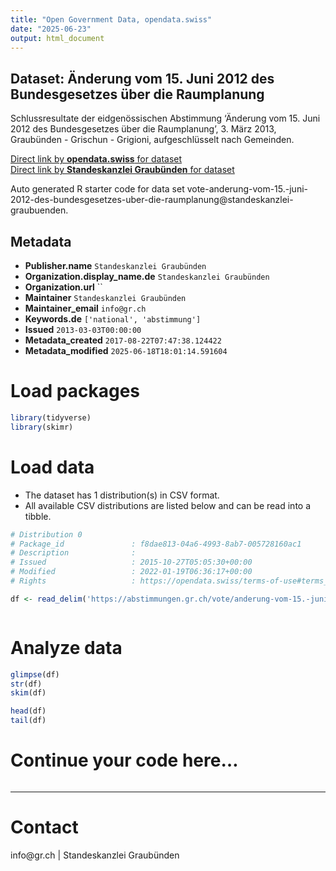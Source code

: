 ```yaml
---
title: "Open Government Data, opendata.swiss"
date: "2025-06-23"
output: html_document
---
```


## Dataset: Änderung vom 15. Juni 2012 des Bundesgesetzes über die Raumplanung

Schlussresultate der eidgenössischen Abstimmung 'Änderung vom 15. Juni 2012 des Bundesgesetzes über die Raumplanung', 3. März 2013, Graubünden - Grischun - Grigioni, aufgeschlüsselt nach Gemeinden.

[Direct link by **opendata.swiss** for dataset](https://opendata.swiss/de/dataset/anderung-vom-15-juni-2012-des-bundesgesetzes-uber-die-raumplanung)<br>
[Direct link by **Standeskanzlei Graubünden** for dataset](https://abstimmungen.gr.ch/vote/anderung-vom-15.-juni-2012-des-bundesgesetzes-uber-die-raumplanung/data)

Auto generated R starter code for data set vote-anderung-vom-15.-juni-2012-des-bundesgesetzes-uber-die-raumplanung@standeskanzlei-graubuenden.

## Metadata

- **Publisher.name** `Standeskanzlei Graubünden`
- **Organization.display_name.de** `Standeskanzlei Graubünden`
- **Organization.url** ``
- **Maintainer** `Standeskanzlei Graubünden`
- **Maintainer_email** `info@gr.ch`
- **Keywords.de** `['national', 'abstimmung']`
- **Issued** `2013-03-03T00:00:00`
- **Metadata_created** `2017-08-22T07:47:38.124422`
- **Metadata_modified** `2025-06-18T18:01:14.591604`


# Load packages

```r

library(tidyverse)
library(skimr)

```

# Load data

-   The dataset has 1 distribution(s) in CSV format.
-   All available CSV distributions are listed below and can be read into a tibble.

```r

# Distribution 0
# Package_id               : f8dae813-04a6-4993-8ab7-005728160ac1
# Description              : 
# Issued                   : 2015-10-27T05:05:30+00:00
# Modified                 : 2022-01-19T06:36:17+00:00
# Rights                   : https://opendata.swiss/terms-of-use#terms_by

df <- read_delim('https://abstimmungen.gr.ch/vote/anderung-vom-15.-juni-2012-des-bundesgesetzes-uber-die-raumplanung/data-csv')



```

# Analyze data

```r

glimpse(df)
str(df)
skim(df)

head(df)
tail(df)

```

# Continue your code here...

```r

```

------------------------------------------------------------------------

# Contact

info@gr.ch | Standeskanzlei Graubünden
